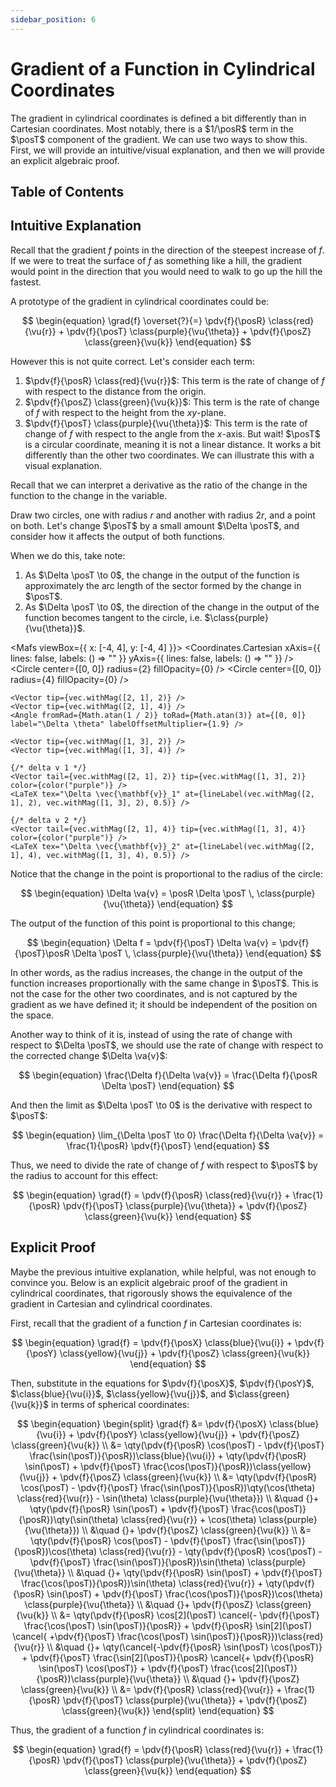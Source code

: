 ```yaml
---
sidebar_position: 6
---
```



# Gradient of a Function in Cylindrical Coordinates

The gradient in cylindrical coordinates is defined a bit differently than in Cartesian coordinates.
Most notably, there is a $1/\posR$ term in the $\posT$ component of the gradient.
We can use two ways to show this. First, we will provide an intuitive/visual explanation, and then we will provide an explicit algebraic proof.

## Table of Contents

<TOCInline toc={toc} />

## Intuitive Explanation

Recall that the gradient $f$ points in the direction of the steepest increase of $f$.
If we were to treat the surface of $f$ as something like a hill, the gradient would point in the direction that you would need to walk to go up the hill the fastest.

A prototype of the gradient in cylindrical coordinates could be:

$$
\begin{equation}
\grad{f} \overset{?}{=} \pdv{f}{\posR} \class{red}{\vu{r}} + \pdv{f}{\posT} \class{purple}{\vu{\theta}} + \pdv{f}{\posZ} \class{green}{\vu{k}}
\end{equation}
$$

However this is not quite correct. Let's consider each term:

1. $\pdv{f}{\posR} \class{red}{\vu{r}}$: This term is the rate of change of $f$ with respect to the distance from the origin.
2. $\pdv{f}{\posZ} \class{green}{\vu{k}}$: This term is the rate of change of $f$ with respect to the height from the $xy$-plane.
3. $\pdv{f}{\posT} \class{purple}{\vu{\theta}}$: This term is the rate of change of $f$ with respect to the angle from the $x$-axis.
    But wait! $\posT$ is a circular coordinate, meaning it is not a linear distance.
    It works a bit differently than the other two coordinates. We can illustrate this with a visual explanation.

Recall that we can interpret a derivative as the ratio of the change in the function to the change in the variable.

Draw two circles, one with radius $r$ and another with radius $2r$, and a point on both.
Let's change $\posT$ by a small amount $\Delta \posT$, and consider how it affects the output of both functions.

When we do this, take note:

1. As $\Delta \posT \to 0$, the change in the output of the function is approximately the arc length of the sector formed by the change in $\posT$.
2. As $\Delta \posT \to 0$, the direction of the change in the output of the function becomes tangent to the circle, i.e. $\class{purple}{\vu{\theta}}$.

<Mafs viewBox={{ x: [-4, 4], y: [-4, 4] }}>
    <Coordinates.Cartesian xAxis={{ lines: false, labels: () => "" }} yAxis={{ lines: false, labels: () => "" }} />
    <Circle center={[0, 0]} radius={2} fillOpacity={0} />
    <Circle center={[0, 0]} radius={4} fillOpacity={0} />

    <Vector tip={vec.withMag([2, 1], 2)} />
    <Vector tip={vec.withMag([2, 1], 4)} />
    <Angle fromRad={Math.atan(1 / 2)} toRad={Math.atan(3)} at={[0, 0]} label="\Delta \theta" labelOffsetMultiplier={1.9} />

    <Vector tip={vec.withMag([1, 3], 2)} />
    <Vector tip={vec.withMag([1, 3], 4)} />

    {/* delta v 1 */}
    <Vector tail={vec.withMag([2, 1], 2)} tip={vec.withMag([1, 3], 2)} color={color("purple")} />
    <LaTeX tex="\Delta \vec{\mathbf{v}}_1" at={lineLabel(vec.withMag([2, 1], 2), vec.withMag([1, 3], 2), 0.5)} />

    {/* delta v 2 */}
    <Vector tail={vec.withMag([2, 1], 4)} tip={vec.withMag([1, 3], 4)} color={color("purple")} />
    <LaTeX tex="\Delta \vec{\mathbf{v}}_2" at={lineLabel(vec.withMag([2, 1], 4), vec.withMag([1, 3], 4), 0.5)} />
</Mafs>

Notice that the change in the point is proportional to the radius of the circle:

$$
\begin{equation}
\Delta \va{v} = \posR \Delta \posT \, \class{purple}{\vu{\theta}}
\end{equation}
$$

The output of the function of this point is proportional to this change;

$$
\begin{equation}
\Delta f = \pdv{f}{\posT} \Delta \va{v} = \pdv{f}{\posT}\posR \Delta \posT \, \class{purple}{\vu{\theta}}
\end{equation}
$$

In other words, as the radius increases, the change in the output of the function increases proportionally with the same change in $\posT$.
This is not the case for the other two coordinates, and is not captured by the gradient as we have defined it; it should be independent of the position on the space.

Another way to think of it is, instead of using the rate of change with respect to $\Delta \posT$, we should use the rate of change with respect to the corrected change $\Delta \va{v}$:

$$
\begin{equation}
\frac{\Delta f}{\Delta \va{v}} = \frac{\Delta f}{\posR \Delta \posT}
\end{equation}
$$

And then the limit as $\Delta \posT \to 0$ is the derivative with respect to $\posT$:

$$
\begin{equation}
\lim_{\Delta \posT \to 0} \frac{\Delta f}{\Delta \va{v}} = \frac{1}{\posR} \pdv{f}{\posT}
\end{equation}
$$

Thus, we need to divide the rate of change of $f$ with respect to $\posT$ by the radius to account for this effect:

$$
\begin{equation}
\grad{f} = \pdv{f}{\posR} \class{red}{\vu{r}} + \frac{1}{\posR} \pdv{f}{\posT} \class{purple}{\vu{\theta}} + \pdv{f}{\posZ} \class{green}{\vu{k}}
\end{equation}
$$

## Explicit Proof

Maybe the previous intuitive explanation, while helpful, was not enough to convince you.
Below is an explicit algebraic proof of the gradient in cylindrical coordinates, that rigorously shows the equivalence of the gradient in Cartesian and cylindrical coordinates.

First, recall that the gradient of a function $f$ in Cartesian coordinates is:

$$
\begin{equation}
\grad{f} = \pdv{f}{\posX} \class{blue}{\vu{i}} + \pdv{f}{\posY} \class{yellow}{\vu{j}} + \pdv{f}{\posZ} \class{green}{\vu{k}}
\end{equation}
$$

Then, substitute in the equations for $\pdv{f}{\posX}$, $\pdv{f}{\posY}$, $\class{blue}{\vu{i}}$, $\class{yellow}{\vu{j}}$, and $\class{green}{\vu{k}}$ in terms of spherical coordinates:

$$
\begin{equation}
\begin{split}
\grad{f} &= \pdv{f}{\posX} \class{blue}{\vu{i}} + \pdv{f}{\posY} \class{yellow}{\vu{j}} + \pdv{f}{\posZ} \class{green}{\vu{k}} \\
&= \qty(\pdv{f}{\posR} \cos(\posT) - \pdv{f}{\posT} \frac{\sin(\posT)}{\posR})\class{blue}{\vu{i}} + \qty(\pdv{f}{\posR} \sin(\posT) + \pdv{f}{\posT} \frac{\cos(\posT)}{\posR})\class{yellow}{\vu{j}} + \pdv{f}{\posZ} \class{green}{\vu{k}} \\
&= \qty(\pdv{f}{\posR} \cos(\posT) - \pdv{f}{\posT} \frac{\sin(\posT)}{\posR})\qty(\cos(\theta) \class{red}{\vu{r}} - \sin(\theta) \class{purple}{\vu{\theta}}) \\
&\quad {}+ \qty(\pdv{f}{\posR} \sin(\posT) + \pdv{f}{\posT} \frac{\cos(\posT)}{\posR})\qty(\sin(\theta) \class{red}{\vu{r}} + \cos(\theta) \class{purple}{\vu{\theta}}) \\
&\quad {}+ \pdv{f}{\posZ} \class{green}{\vu{k}} \\
&= \qty(\pdv{f}{\posR} \cos(\posT) - \pdv{f}{\posT} \frac{\sin(\posT)}{\posR})\cos(\theta) \class{red}{\vu{r}} - \qty(\pdv{f}{\posR} \cos(\posT) - \pdv{f}{\posT} \frac{\sin(\posT)}{\posR})\sin(\theta) \class{purple}{\vu{\theta}} \\
&\quad {}+ \qty(\pdv{f}{\posR} \sin(\posT) + \pdv{f}{\posT} \frac{\cos(\posT)}{\posR})\sin(\theta) \class{red}{\vu{r}} + \qty(\pdv{f}{\posR} \sin(\posT) + \pdv{f}{\posT} \frac{\cos(\posT)}{\posR})\cos(\theta) \class{purple}{\vu{\theta}} \\
&\quad {}+ \pdv{f}{\posZ} \class{green}{\vu{k}} \\
&= \qty(\pdv{f}{\posR} \cos[2](\posT) \cancel{- \pdv{f}{\posT} \frac{\cos(\posT) \sin(\posT)}{\posR}} + \pdv{f}{\posR} \sin[2](\posT) \cancel{ +\pdv{f}{\posT} \frac{\cos(\posT) \sin(\posT)}{\posR}})\class{red}{\vu{r}} \\
&\quad {}+ \qty(\cancel{-\pdv{f}{\posR} \sin(\posT) \cos(\posT)} + \pdv{f}{\posT} \frac{\sin[2](\posT)}{\posR} \cancel{+ \pdv{f}{\posR} \sin(\posT) \cos(\posT)} + \pdv{f}{\posT} \frac{\cos[2](\posT)}{\posR})\class{purple}{\vu{\theta}} \\
&\quad {}+ \pdv{f}{\posZ} \class{green}{\vu{k}} \\
&= \pdv{f}{\posR} \class{red}{\vu{r}} + \frac{1}{\posR} \pdv{f}{\posT} \class{purple}{\vu{\theta}} + \pdv{f}{\posZ} \class{green}{\vu{k}}
\end{split}
\end{equation}
$$

Thus, the gradient of a function $f$ in cylindrical coordinates is:

$$
\begin{equation}
\grad{f} = \pdv{f}{\posR} \class{red}{\vu{r}} + \frac{1}{\posR} \pdv{f}{\posT} \class{purple}{\vu{\theta}} + \pdv{f}{\posZ} \class{green}{\vu{k}}
\end{equation}
$$

